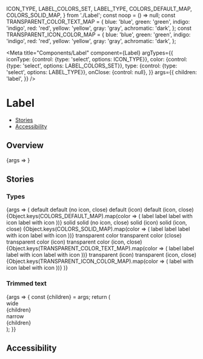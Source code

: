 
  ICON_TYPE,
  LABEL_COLORS_SET,
  LABEL_TYPE,
  COLORS_DEFAULT_MAP,
  COLORS_SOLID_MAP,
} from './Label';
const noop = () => null;
const TRANSPARENT_COLOR_TEXT_MAP = {
  blue: 'blue',
  green: 'green',
  indigo: 'indigo',
  red: 'red',
  yellow: 'yellow',
  gray: 'gray',
  achromatic: 'dark',
};
const TRANSPARENT_ICON_COLOR_MAP = {
  blue: 'blue',
  green: 'green',
  indigo: 'indigo',
  red: 'red',
  yellow: 'yellow',
  gray: 'gray',
  achromatic: 'dark',
};

<Meta
  title="Components/Label"
  component={Label}
  argTypes={{
    iconType: {control: {type: 'select', options: ICON_TYPE}},
    color: {control: {type: 'select', options: LABEL_COLORS_SET}},
    type: {control: {type: 'select', options: LABEL_TYPE}},
    onClose: {control: null},
  }}
  args={{
    children: 'label',
  }}
/>

# Label

- [Stories](#stories)
- [Accessibility](#accessibility)

## Overview

<Canvas>
  <Story name="Default">{args => <Label {...args} />}</Story>
</Canvas>

<ArgsTable story="Default" />

## Stories

### Types

<Canvas>
  <Story name="Types">
    {args => (
      <StoryVariantTable>
        <tbody>
          <tr>
            <td>
              <Headline
                extraBold
                transform="uppercase"
                type="span"
                color="text-gray-40"
                size="medium"
              >
                default
              </Headline>
            </td>
            <td>
              <Headline
                extraBold
                transform="uppercase"
                type="span"
                color="text-gray-40"
                size="medium"
              >
                default (no icon, close)
              </Headline>
            </td>
            <td>
              <Headline
                extraBold
                transform="uppercase"
                type="span"
                color="text-gray-40"
                size="medium"
              >
                default (icon)
              </Headline>
            </td>
            <td>
              <Headline
                extraBold
                transform="uppercase"
                type="span"
                color="text-gray-40"
                size="medium"
              >
                default (icon, close)
              </Headline>
            </td>
          </tr>
          {Object.keys(COLORS_DEFAULT_MAP).map(color => (
            <tr key={color}>
              <td
                style={{
                  backgroundColor:
                    color === 'achromatic' ? hex.black : 'transparent',
                }}
              >
                <Label {...args} color={color}>
                  label
                </Label>
              </td>
              <td
                style={{
                  backgroundColor:
                    color === 'achromatic' ? hex.black : 'transparent',
                }}
              >
                <Label {...args} color={color} onClose={noop}>
                  label
                </Label>
              </td>
              <td
                style={{
                  backgroundColor:
                    color === 'achromatic' ? hex.black : 'transparent',
                }}
              >
                <Label {...args} color={color} iconType="attachment">
                  label with icon
                </Label>
              </td>
              <td
                style={{
                  backgroundColor:
                    color === 'achromatic' ? hex.black : 'transparent',
                }}
              >
                <Label
                  {...args}
                  color={color}
                  onClose={noop}
                  iconType="attachment"
                >
                  label with icon
                </Label>
              </td>
            </tr>
          ))}
          <tr>
            <td style={{height: '100px'}} />
          </tr>
          <tr>
            <td>
              <Headline
                extraBold
                transform="uppercase"
                type="span"
                color="text-gray-40"
                size="medium"
              >
                solid
              </Headline>
            </td>
            <td>
              <Headline
                extraBold
                transform="uppercase"
                type="span"
                color="text-gray-40"
                size="medium"
              >
                solid (no icon, close)
              </Headline>
            </td>
            <td>
              <Headline
                extraBold
                transform="uppercase"
                type="span"
                color="text-gray-40"
                size="medium"
              >
                solid (icon)
              </Headline>
            </td>
            <td>
              <Headline
                extraBold
                transform="uppercase"
                type="span"
                color="text-gray-40"
                size="medium"
              >
                solid (icon, close)
              </Headline>
            </td>
          </tr>
          {Object.keys(COLORS_SOLID_MAP).map(color => (
            <tr key={color}>
              <td>
                <Label {...args} type="solid" color={color}>
                  label
                </Label>
              </td>
              <td>
                <Label {...args} type="solid" color={color} onClose={noop}>
                  label
                </Label>
              </td>
              <td>
                <Label
                  {...args}
                  type="solid"
                  color={color}
                  iconType="attachment"
                >
                  label with icon
                </Label>
              </td>
              <td>
                <Label
                  {...args}
                  type="solid"
                  color={color}
                  onClose={noop}
                  iconType="attachment"
                >
                  label with icon
                </Label>
              </td>
            </tr>
          ))}
          <tr>
            <td style={{height: '100px'}} />
          </tr>
          <tr>
            <td>
              <Headline
                extraBold
                transform="uppercase"
                type="span"
                color="text-gray-40"
                size="medium"
              >
                transparent color
              </Headline>
            </td>
            <td>
              <Headline
                extraBold
                transform="uppercase"
                type="span"
                color="text-gray-40"
                size="medium"
              >
                transparent color (close)
              </Headline>
            </td>
            <td>
              <Headline
                extraBold
                transform="uppercase"
                type="span"
                color="text-gray-40"
                size="medium"
              >
                transparent color (icon)
              </Headline>
            </td>
            <td>
              <Headline
                extraBold
                transform="uppercase"
                type="span"
                color="text-gray-40"
                size="medium"
              >
                transparent color (icon, close)
              </Headline>
            </td>
          </tr>
          {Object.keys(TRANSPARENT_COLOR_TEXT_MAP).map(color => (
            <tr key={color}>
              <td>
                <Label
                  {...args}
                  type={LABEL_TYPE.TRANSPARENT_COLOR}
                  color={color}
                >
                  label
                </Label>
              </td>
              <td>
                <Label
                  {...args}
                  type={LABEL_TYPE.TRANSPARENT_COLOR}
                  color={color}
                  onClose={noop}
                >
                  label
                </Label>
              </td>
              <td>
                <Label
                  {...args}
                  type={LABEL_TYPE.TRANSPARENT_COLOR}
                  color={color}
                  iconType="attachment"
                >
                  label with icon
                </Label>
              </td>
              <td>
                <Label
                  {...args}
                  type={LABEL_TYPE.TRANSPARENT_COLOR}
                  color={color}
                  onClose={noop}
                  iconType="attachment"
                >
                  label with icon
                </Label>
              </td>
            </tr>
          ))}
          <tr>
            <td style={{height: '100px'}} />
          </tr>
          <tr>
            <td />
            <td />
            <td>
              <Headline
                extraBold
                transform="uppercase"
                type="span"
                color="text-gray-40"
                size="medium"
              >
                transparent (icon)
              </Headline>
            </td>
            <td>
              <Headline
                extraBold
                transform="uppercase"
                type="span"
                color="text-gray-40"
                size="medium"
              >
                transparent (icon, close)
              </Headline>
            </td>
          </tr>
          {Object.keys(TRANSPARENT_ICON_COLOR_MAP).map(color => (
            <tr key={color}>
              <td />
              <td />
              <td>
                <Label
                  {...args}
                  type={LABEL_TYPE.TRANSPARENT}
                  color={color}
                  iconType="attachment"
                >
                  label with icon
                </Label>
              </td>
              <td>
                <Label
                  {...args}
                  type={LABEL_TYPE.TRANSPARENT}
                  color={color}
                  onClose={noop}
                  iconType="attachment"
                >
                  label with icon
                </Label>
              </td>
            </tr>
          ))}
        </tbody>
      </StoryVariantTable>
    )}
  </Story>
</Canvas>

### Trimmed text

<Canvas>
  <Story
    name="TrimmedText"
    args={{
      title: 'Long long long text',
      children: 'Very very long label',
      onClose: {control: noop},
      color: LABEL_COLORS_SET.BLUE,
    }}
  >
    {args => {
      const {children} = args;
      return (
        <div>
          <Headline
            extraBold
            transform="uppercase"
            size="medium"
            color="text-gray-40"
          >
            wide
          </Headline>
          <div
            style={{
              width: '250px',
              border: '1px solid',
              borderColor: hex['gray-40'],
              padding: '20px',
              marginTop: '10px',
            }}
          >
            <Label {...args}>{children}</Label>
          </div>
          <Headline
            extraBold
            transform="uppercase"
            size="medium"
            style={{marginTop: 20}}
            color="text-gray-40"
          >
            narrow
          </Headline>
          <div
            style={{
              width: '150px',
              border: '1px solid',
              borderColor: hex['gray-40'],
              padding: '20px',
              marginTop: '10px',
            }}
          >
            <Label {...args}>{children}</Label>
          </div>
        </div>
      );
    }}
  </Story>
</Canvas>

## Accessibility

<LabelA11y />

